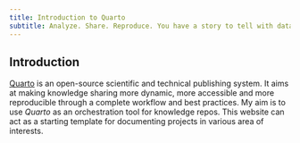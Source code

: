 ```yaml
---
title: Introduction to Quarto
subtitle: Analyze. Share. Reproduce. You have a story to tell with data — Tell it with Quarto.
---
```


## Introduction

[Quarto](https://quarto.org/) is an open-source scientific and technical publishing system. It aims at making knowledge sharing more dynamic, more accessible and more reproducible through a complete workflow and best practices. My aim is to use *Quarto* as an orchestration tool for knowledge repos. This website can act as a starting template for documenting projects in various area of interests.
